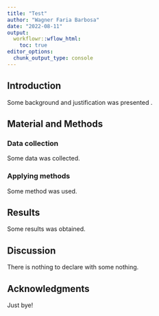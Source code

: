 ```yaml
---
title: "Test"
author: "Wagner Faria Barbosa"
date: "2022-08-11"
output:
  workflowr::wflow_html:
    toc: true
editor_options:
  chunk_output_type: console
---
```


## Introduction

Some background and justification was presented .

## Material and Methods

### Data collection
Some data was collected.

### Applying methods
Some method was used.

## Results
Some results was obtained.

## Discussion
There is nothing to declare with some nothing.

## Acknowledgments
Just bye!